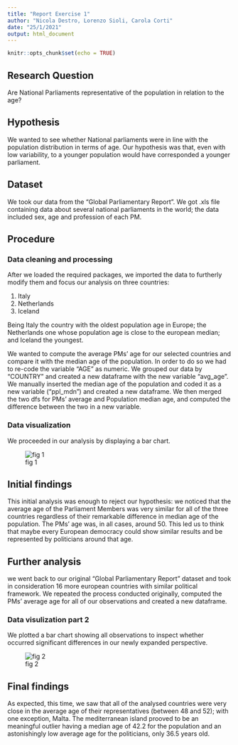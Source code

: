 ```yaml
---
title: "Report Exercise 1"
author: "Nicola Destro, Lorenzo Sioli, Carola Corti"
date: "25/1/2021"
output: html_document
---
```


```r
knitr::opts_chunk$set(echo = TRUE)

```

## Research Question

Are National Parliaments representative of the population in relation to the age?


## Hypothesis

We wanted to see whether National parliaments were in line with the population distribution in terms of age.
Our hypothesis was that, even with low variability, to a younger population would have corresponded a younger parliament.


## Dataset

We took our data from the "Global Parliamentary Report".
We got .xls file containing data about several national parliaments in the world; the data included sex, age and profession of each PM. 


## Procedure 
### Data cleaning and processing

After we loaded the required packages, we imported the data to furtherly modify them and focus our analysis on three countries: 

1) Italy
2) Netherlands 
3) Iceland 


Being Italy the country with the oldest population age in Europe; the Netherlands one whose population age is close to the european median; and Iceland the youngest.

We wanted to compute the average PMs' age for our selected countries and compare it with the median age of the population.
In order to do so we had to re-code the variable "AGE" as numeric.
We grouped our data by "COUNTRY" and created a new dataframe with the new variable "avg_age".
We manually inserted the median age of the population and coded it as a new variable ("ppl_mdn") and created a new dataframe.
We then merged the two dfs for PMs' average and Population median age, and computed the difference between the two in a new variable.

### Data visualization

We proceeded in our analysis by displaying a bar chart.


![fig 1](/Users/nicol/OneDrive/Desktop/UNIMI/Data_Access_and_Regulation/DAAR_exs/Class_ex_one/Figs/Graph_1.png)


## Initial findings

This initial analysis was enough to reject our hypothesis: we noticed that the average age of the Parliament Members was very similar for all of the three countries regardless of their remarkable difference in median age of the population.
The PMs' age was, in all cases, around 50. This led us to think that maybe every European democracy could show similar results and be represented by politicians around that age.

## Further analysis
we went back to our original "Global Parliamentary Report" dataset and took in consideration 16 more european countries with similar political framework.
We repeated the process conducted originally, computed the PMs' average age for all of our observations and created a new dataframe.

### Data visulization part 2
We plotted a bar chart showing all observations to inspect whether occurred significant differences in our newly expanded perspective.



![fig 2](/Users/nicol/OneDrive/Desktop/UNIMI/Data_Access_and_Regulation/DAAR_exs/Class_ex_one/Figs/Graph_2.png)


## Final findings
As expected, this time, we saw that all of the analysed countries were very close in the average age of their representatives (between 48 and 52); with one exception, Malta.
The mediterranean island prooved to be an meaningful outlier having  a median age of 42.2 for the population and an astonishingly low average age for the politicians, only 36.5 years old.














